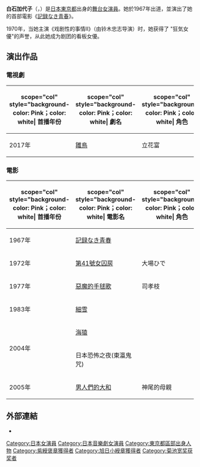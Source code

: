 {{BLP unsourced|time=2019-11-09}}
{{艺人
| name        = 白石加代子
| type=女演员
| image       =
| imagesize   =
| caption     =
| birthname   =
| birth_date  = {{bda|1941|12|9}}
| birth_place = {{JPN}}[[東京都|東京都]][[港區_(東京都)|港區]]
| occupation  = [[演員|演員]]
|yearsactive = 1967年－
|website={{official|http://www.mtp-stage.co.jp/shikraisikayokonoheya/}}
}}
'''白石加代子'''（{{Jpn|j=白石 加代子|kn=しらいし かよこ}}，{{bd|1941年|12月9日|catIdx=Shiraishi Kayoko}}）是[[日本|日本]][[東京都|東京都]]出身的[[舞台|舞台]][[女演員|女演員]]。她於1967年出道，並演出了她的首部電影《[[記録なき青春|記録なき青春]]》。

1970年，当她主演《戏剧性的事情II》（由铃木忠志导演）时，她获得了 "狂気女優"的声誉，从此她成为剧团的看板女優。

==演出作品==
===電視劇===
{| class="wikitable sortable plainrowheaders"
|- 
! scope="col" style="background-color: Pink；color: white| 首播年份
! scope="col" style="background-color: Pink；color: white| 劇名
! scope="col" style="background-color: Pink；color: white| 角色
|-
|rowspan="1"|2017年||[[雛鳥_(連續劇)|雛鳥]]||立花富
|}

===電影===
{| class="wikitable sortable plainrowheaders"
|- 
! scope="col" style="background-color: Pink；color: white| 首播年份
! scope="col" style="background-color: Pink；color: white| 電影名
! scope="col" style="background-color: Pink；color: white| 角色
|-
|rowspan="1"|1967年||[[記録なき青春|記録なき青春]]||
|-
|rowspan="1"|1972年||[[第41號女囚房|第41號女囚房]]||大場ひで
|-
|rowspan="1"|1977年||[[惡魔的手毬歌|惡魔的手毬歌]]||司孝枝
|-
|rowspan="1"|1983年||[[細雪_(1983年電影)|細雪]]||
|-
|rowspan="2"|2004年||[[海猿|海猿]]||
|-
|日本恐怖之夜(東瀛鬼咒)||
|-
|rowspan="1"|2005年||[[男人們的大和|男人們的大和]]||神尾的母親
|}

==外部連結==
*{{IMDb name|id=0794189}}

{{DEFAULTSORT:Shiraishi, Kayoko}}
[[Category:日本女演員|Category:日本女演員]]
[[Category:日本音樂劇女演員|Category:日本音樂劇女演員]]
[[Category:東京都區部出身人物|Category:東京都區部出身人物]]
[[Category:紫綬褒章獲得者|Category:紫綬褒章獲得者]]
[[Category:旭日小綬章獲得者|Category:旭日小綬章獲得者]]
[[Category:菊池宽奖获奖者|Category:菊池宽奖获奖者]]